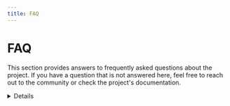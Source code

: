 ```yaml
---
title: FAQ
---
```


# FAQ

This section provides answers to frequently asked questions about the project. If you have a question that is not answered here, feel free to reach out to the community or check the project's documentation.

<Details summary="Can I reset my progress?">
  Yes, you can reset individual levels using the reset button in the level
  editor. Be careful though, as this will delete all your nodes for that level.
</Details>
